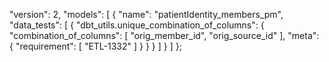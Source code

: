   "version": 2,
  "models": [
    {
      "name": "patientIdentity_members_pm",
      "data_tests": [
        {
          "dbt_utils.unique_combination_of_columns": {
            "combination_of_columns": [
              "orig_member_id",
              "orig_source_id"
            ],
            "meta": {
              "requirement": [
                "ETL-1332"
              ]
            }
          }
        }
      ]
    }
  ]
};
